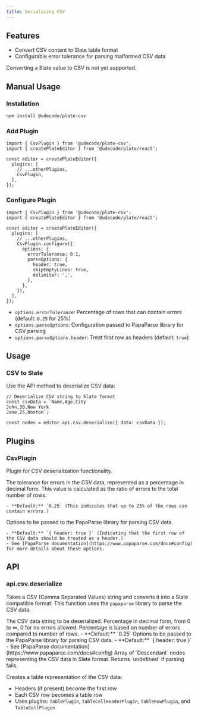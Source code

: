 ```yaml
---
title: Serializing CSV
---
```


<ComponentPreview name="csv-demo" />

<PackageInfo>

## Features

- Convert CSV content to Slate table format
- Configurable error tolerance for parsing malformed CSV data

<Callout className="my-4" type="note">
  Converting a Slate value to CSV is not yet supported.
</Callout>

</PackageInfo>

## Manual Usage

<Steps>

### Installation

```bash
npm install @udecode/plate-csv
```

### Add Plugin

```tsx
import { CsvPlugin } from '@udecode/plate-csv';
import { createPlateEditor } from '@udecode/plate/react';

const editor = createPlateEditor({
  plugins: [
    // ...otherPlugins,
    CsvPlugin,
  ],
});
```

### Configure Plugin

```tsx
import { CsvPlugin } from '@udecode/plate-csv';
import { createPlateEditor } from '@udecode/plate/react';

const editor = createPlateEditor({
  plugins: [
    // ...otherPlugins,
    CsvPlugin.configure({
      options: {
        errorTolerance: 0.1,
        parseOptions: {
          header: true,
          skipEmptyLines: true,
          delimiter: ',',
        },
      },
    }),
  ],
});
```

- `options.errorTolerance`: Percentage of rows that can contain errors (default: `0.25` for 25%)
- `options.parseOptions`: Configuration passed to PapaParse library for CSV parsing
- `options.parseOptions.header`: Treat first row as headers (default: `true`)

</Steps>

## Usage

### CSV to Slate

Use the API method to deserialize CSV data:

```tsx
// Deserialize CSV string to Slate format
const csvData = `Name,Age,City
John,30,New York
Jane,25,Boston`;

const nodes = editor.api.csv.deserialize({ data: csvData });
```

## Plugins

### CsvPlugin

Plugin for CSV deserialization functionality.

<API name="CsvPlugin">
<APIOptions>
  <APIItem name="errorTolerance" type="number" optional>
    The tolerance for errors in the CSV data, represented as a percentage in decimal form. This value is calculated as the ratio of errors to the total number of rows.

    - **Default:** `0.25` (This indicates that up to 25% of the rows can contain errors.)
  </APIItem>
  <APIItem name="parseOptions" type="ParseConfig" optional>
    Options to be passed to the PapaParse library for parsing CSV data.

    - **Default:** `{ header: true }` (Indicating that the first row of the CSV data should be treated as a header.)
    - See [PapaParse documentation](https://www.papaparse.com/docs#config) for more details about these options.
  </APIItem>
</APIOptions>
</API>

## API

### api.csv.deserialize

Takes a CSV (Comma Separated Values) string and converts it into a Slate compatible format. This function uses the `papaparse` library to parse the CSV data.

<API name="deserialize">
<APIParameters>
  <APIItem name="data" type="string">
    The CSV data string to be deserialized.
  </APIItem>
  <APIItem name="errorTolerance" type="number" optional>
    Percentage in decimal form, from 0 to ∞, 0 for no errors allowed. Percentage is based on number of errors compared to number of rows.
    - **Default:** `0.25`
  </APIItem>
  <APIItem name="parseOptions" type="ParseConfig">
    Options to be passed to the PapaParse library for parsing CSV data.
    - **Default:** `{ header: true }`
    - See [PapaParse documentation](https://www.papaparse.com/docs#config)
  </APIItem>
</APIParameters>

<APIReturns type="Descendant[]">
  Array of `Descendant` nodes representing the CSV data in Slate format. Returns `undefined` if parsing fails.
</APIReturns>
</API>

Creates a table representation of the CSV data:
- Headers (if present) become the first row
- Each CSV row becomes a table row
- Uses plugins: `TablePlugin`, `TableCellHeaderPlugin`, `TableRowPlugin`, and `TableCellPlugin`
